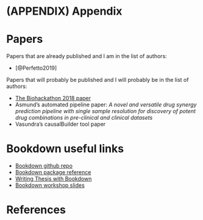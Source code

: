 # (APPENDIX) Appendix {-}

# Papers {-}

Papers that are already published and I am in the list of authors:

- [@Perfetto2019]

Papers that will probably be published and I will probably be in the list of authors:

- [The Biohackathon 2018 paper](www.tinyurl.com/bh2018write)
- Asmund's automated pipeline paper: *A novel and versatile drug synergy prediction pipeline with single sample resolution for discovery of potent drug combinations in pre-clinical and clinical datasets*
- Vasundra's causalBuilder tool paper

# Bookdown useful links {-}

- [Bookdown github repo](https://github.com/rstudio/bookdown/)
- [Bookdown package reference](https://bookdown.org/yihui/bookdown/)
- [Writing Thesis with Bookdown](https://eddjberry.netlify.com/post/writing-your-thesis-with-bookdown/) 
- [Bookdown workshop slides](https://arm.rbind.io/slides/bookdown.html)

# References {-}
